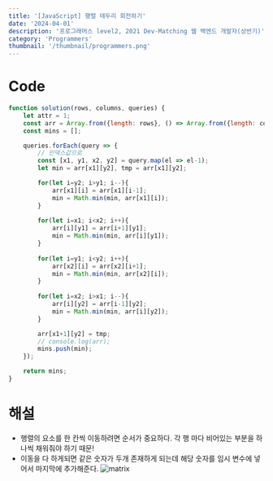 ```yaml
---
title: '[JavaScript] 행렬 테두리 회전하기'
date: '2024-04-01'
description: '프로그래머스 level2, 2021 Dev-Matching 웹 백엔드 개발자(상반기)'
category: 'Programmers'
thumbnail: '/thumbnail/programmers.png'
---
```


# Code
```js
function solution(rows, columns, queries) {
    let attr = 1;
    const arr = Array.from({length: rows}, () => Array.from({length: columns}, () => attr++));
    const mins = [];

    queries.forEach(query => {
        // 인덱스값으로 
        const [x1, y1, x2, y2] = query.map(el => el-1);
        let min = arr[x1][y2], tmp = arr[x1][y2];

        for(let i=y2; i>y1; i--){
            arr[x1][i] = arr[x1][i-1];
            min = Math.min(min, arr[x1][i]);
        }
        
        for(let i=x1; i<x2; i++){
            arr[i][y1] = arr[i+1][y1];
            min = Math.min(min, arr[i][y1]);
        }
        
        for(let i=y1; i<y2; i++){
            arr[x2][i] = arr[x2][i+1];
            min = Math.min(min, arr[x2][i]);
        }
        
        for(let i=x2; i>x1; i--){
            arr[i][y2] = arr[i-1][y2];
            min = Math.min(min, arr[i][y2]);
        }

        arr[x1+1][y2] = tmp;
        // console.log(arr);
        mins.push(min);
    });

    return mins;
}
```

# 해설
- 행렬의 요소를 한 칸씩 이동하려면 <span className='red-bold'>순서가 중요하다.</span> 각 행 마다 비어있는 부분을 하나씩 채워줘야 하기 때문!
- 이동을 다 하게되면 같은 숫자가 두개 존재하게 되는데 해당 숫자를 임시 변수에 넣어서 마지막에 추가해준다.
![matrix](https://github.com/cheolung12/cheolung.dev/assets/109952479/5fee974f-1ba8-4ba0-996c-664f0e1f2ec1)

